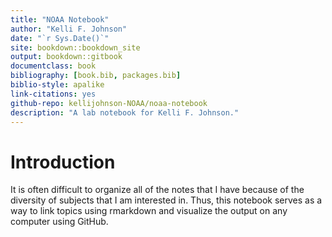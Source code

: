 ```yaml
--- 
title: "NOAA Notebook"
author: "Kelli F. Johnson"
date: "`r Sys.Date()`"
site: bookdown::bookdown_site
output: bookdown::gitbook
documentclass: book
bibliography: [book.bib, packages.bib]
biblio-style: apalike
link-citations: yes
github-repo: kellijohnson-NOAA/noaa-notebook
description: "A lab notebook for Kelli F. Johnson."
---
```


# Introduction {#intro}

It is often difficult to organize all of the notes that I have because
of the diversity of subjects that I am interested in.
Thus, this notebook serves as a way to link topics using rmarkdown and
visualize the output on any computer using GitHub.
